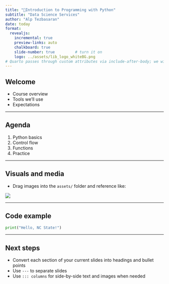 ```yaml
---
title: "🐍Introduction to Programming with Python"
subtitle: "Data Science Services"
author: "Alp Tezbasaran"
date: today
format:
  revealjs:
    incremental: true
    preview-links: auto
    chalkboard: true
    slide-number: true         # turn it on
    logo: ../assets/lib_logo_whiteBG.png
# Quarto passes through custom attributes via include-after-body; we will inject at runtime
---
```


## Welcome

- Course overview
- Tools we'll use
- Expectations

---

## Agenda

1. Python basics
2. Control flow
3. Functions
4. Practice

---

## Visuals and media

- Drag images into the `assets/` folder and reference like:

![](../assets/libraries-logo.png)

---

## Code example

```python
print("Hello, NC State!")
```

---

## Next steps

- Convert each section of your current slides into headings and bullet points
- Use `---` to separate slides
- Use `::: columns` for side-by-side text and images when needed


:::: {.hidden}
<script>
  document.addEventListener('DOMContentLoaded', () => {
    const title = document.querySelector('.reveal .slides section .title, .reveal .slides section h1, .reveal .slides section h2');
    const workshop = title ? title.textContent.trim() : 'Workshop';
    document.body.setAttribute('data-workshop', workshop);
  });
</script>
::::
